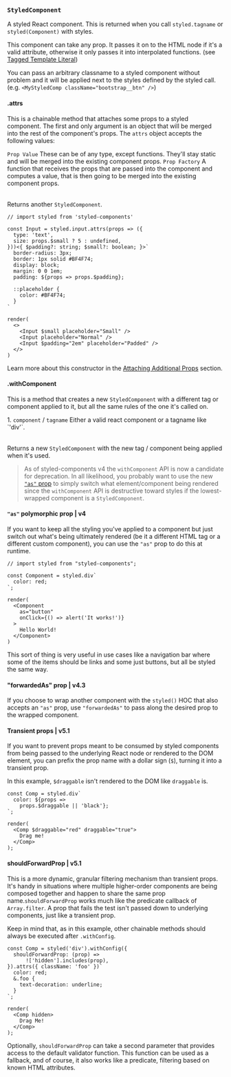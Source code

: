 
### `StyledComponent`

A styled React component. This is returned when you
call `styled.tagname` or `styled(Component)` with styles.

This component can take any prop. It passes it on to the HTML node if it's a valid attribute,
otherwise it only passes it into interpolated functions. (see [Tagged Template Literal](/docs/advanced#tagged-template-literals))

You can pass an arbitrary classname to a styled component without problem and it will be applied
next to the styles defined by the styled call.
(e.g. `<MyStyledComp className="bootstrap__btn" />`)

#### .attrs

This is a chainable method that attaches some props to a styled component.
The first and only argument is an object that will be merged into the rest of the
component's props. The `attrs` object accepts the following values:

<Table head={['Values', 'Description']}>
  <Row>
    <Column>
      <Code>Prop Value</Code>
    </Column>
    <Column>
      These can be of any type, except functions. They'll stay static and
      will be merged into the existing component props.
    </Column>
  </Row>

  <Row>
    <Column>
      <Code>Prop Factory</Code>
    </Column>
    <Column>
      A function that receives the props that are passed into the component
      and computes a value, that is then going to be merged into the
      existing component props.
    </Column>
  </Row>
</Table>

Returns another `StyledComponent`.

```react
// import styled from 'styled-components'

const Input = styled.input.attrs(props => ({
  type: 'text',
  size: props.$small ? 5 : undefined,
}))<{ $padding?: string; $small?: boolean; }>`
  border-radius: 3px;
  border: 1px solid #BF4F74;
  display: block;
  margin: 0 0 1em;
  padding: ${props => props.$padding};

  ::placeholder {
    color: #BF4F74;
  }
`

render(
  <>
    <Input $small placeholder="Small" />
    <Input placeholder="Normal" />
    <Input $padding="2em" placeholder="Padded" />
  </>
)
```

Learn more about this constructor in the [Attaching Additional Props](/docs/basics#attaching-additional-props) section.

#### .withComponent

This is a method that creates a new `StyledComponent` with a different tag or component
applied to it, but all the same rules of the one it's called on.

<Table head={['Arguments', 'Description']}>
  <Row>
    <Column>
      1. <Code>component</Code> / <Code>tagname</Code>
    </Column>
    <Column>Either a valid react component or a tagname like `'div'`.</Column>
  </Row>
</Table>

Returns a new `StyledComponent` with the new tag / component being applied when it's used.

> As of styled-components v4 the `withComponent` API is now a candidate for deprecation. In all likelihood, you probably want to use the new [`"as"` prop](#as-polymorphic-prop) to simply switch what element/component being rendered since the `withComponent` API is destructive toward styles if the lowest-wrapped component is a `StyledComponent`.

#### `"as"` polymorphic prop | v4

If you want to keep all the styling you've applied to a component but just switch out what's being ultimately rendered (be it a different HTML tag or a different custom component), you can use the `"as"` prop to do this at runtime.

```react
// import styled from "styled-components";

const Component = styled.div`
  color: red;
`;

render(
  <Component
    as="button"
    onClick={() => alert('It works!')}
  >
    Hello World!
  </Component>
)
```

This sort of thing is very useful in use cases like a navigation bar where some of the items should be links and some just buttons, but all be styled the same way.

#### "forwardedAs" prop | v4.3

If you choose to wrap another component with the `styled()` HOC that also accepts an `"as"` prop, use `"forwardedAs"` to pass along the desired prop to the wrapped component.

#### Transient props | v5.1

If you want to prevent props meant to be consumed by styled components from being passed to the underlying React node or rendered to the DOM element, you can prefix the prop name with a dollar sign (`$`), turning it into a transient prop.

In this example, `$draggable` isn't rendered to the DOM like `draggable` is.

```react
const Comp = styled.div`
  color: ${props =>
    props.$draggable || 'black'};
`;

render(
  <Comp $draggable="red" draggable="true">
    Drag me!
  </Comp>
);
```

#### shouldForwardProp | v5.1

This is a more dynamic, granular filtering mechanism than transient props. It's handy in situations where multiple higher-order components are being composed together and happen to share the same prop name.`shouldForwardProp` works much like the predicate callback of `Array.filter`. A prop that fails the test isn't passed down to underlying components, just like a transient prop.

Keep in mind that, as in this example, other chainable methods should always be executed after `.withConfig`.

```react
const Comp = styled('div').withConfig({
  shouldForwardProp: (prop) =>
      !['hidden'].includes(prop),
}).attrs({ className: 'foo' })`
  color: red;
  &.foo {
    text-decoration: underline;
  }
`;

render(
  <Comp hidden>
    Drag Me!
  </Comp>
);
```

Optionally, `shouldForwardProp` can take a second parameter that provides access to the default validator function. This function can be used as a fallback, and of course, it also works like a predicate, filtering based on known HTML attributes.
